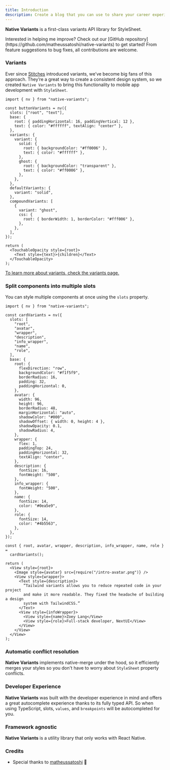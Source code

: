 ```yaml
---
title: Introduction
description: Create a blog that you can use to share your career experiences and projects.
---
```


**Native Variants** is a first-class variants API library for StyleSheet.

<Note title="Contribute">
  Interested in helping me improve? Check out our [GitHub
  repository](https://github.com/matheussatoshi/native-variants) to get started!
  From feature suggestions to bug fixes, all contributions are welcome.
</Note>

### Variants

Ever since [Stitches](https://stitches.dev/) introduced variants, we’ve become big fans of this approach. They’re a great way to create a consistent design system, so we created `Native Variants` to bring this functionality to mobile app development with `StyleSheet`.

```tsx
import { nv } from "native-variants";

const buttonVariants = nv({
  slots: ["root", "text"],
  base: {
    root: { paddingHorizontal: 16, paddingVertical: 12 },
    text: { color: "#ffffff", textAlign: "center" },
  },
  variants: {
    variant: {
      solid: {
        root: { backgroundColor: "#ff0006" },
        text: { color: "#ffffff" },
      },
      ghost: {
        root: { backgroundColor: "transparent" },
        text: { color: "#ff0006" },
      },
    },
  },
  defaultVariants: {
    variant: "solid",
  },
  compoundVariants: [
    {
      variant: "ghost",
      css: {
        root: { borderWidth: 1, borderColor: "#fff006" },
      },
    },
  ],
});

return (
  <TouchableOpacity style={root}>
    <Text style={text}>{children}</Text>
  </TouchableOpacity>
);
```

[To learn more about variants, check the variants page.](/variants)

### Split components into multiple slots

You can style multiple components at once using the `slots` property.

```tsx
import { nv } from "native-variants";

const cardVariants = nv({
  slots: [
    "root",
    "avatar",
    "wrapper",
    "description",
    "info_wrapper",
    "name",
    "role",
  ],
  base: {
    root: {
      flexDirection: "row",
      backgroundColor: "#f1f5f9",
      borderRadius: 16,
      padding: 32,
      paddingHorizontal: 0,
    },
    avatar: {
      width: 96,
      height: 96,
      borderRadius: 48,
      marginHorizontal: "auto",
      shadowColor: "#000",
      shadowOffset: { width: 0, height: 4 },
      shadowOpacity: 0.1,
      shadowRadius: 4,
    },
    wrapper: {
      flex: 1,
      paddingTop: 24,
      paddingHorizontal: 32,
      textAlign: "center",
    },
    description: {
      fontSize: 16,
      fontWeight: "500",
    },
    info_wrapper: {
      fontWeight: "500",
    },
    name: {
      fontSize: 14,
      color: "#0ea5e9",
    },
    role: {
      fontSize: 14,
      color: "#4b5563",
    },
  },
});

const { root, avatar, wrapper, description, info_wrapper, name, role } =
  cardVariants();

return (
  <View style={root}>
    <Image style={avatar} src={require("/intro-avatar.png")} />
    <View style={wrapper}>
      <Text style={description}>
        “Tailwind variants allows you to reduce repeated code in your project
        and make it more readable. They fixed the headache of building a design
        system with TailwindCSS.”
      </Text>
      <View style={infoWrapper}>
        <View style={name}>Zoey Lang</View>
        <View style={role}>Full-stack developer, NextUI</View>
      </View>
    </View>
  </View>
);
```

### Automatic conflict resolution

**Native Variants** implements native-merge under the hood, so it efficiently merges your styles so you don't have to worry about `StyleSheet` property conflicts.

### Developer Experience

**Native Variants** was built with the developer experience in mind and offers a great autocomplete experience thanks to its fully typed API. So when using TypeScript, <span className='highlight'>slots</span>, <span className='highlight'>`values`</span>, and <span className='highlight'>`breakpoints`</span> will be autocompleted for you.

### Framework agnostic

**Native Variants** is a utility library that only works with React Native.

### Credits

- Special thanks to [matheussatoshi](https://github.com/matheussatoshi) 💚
